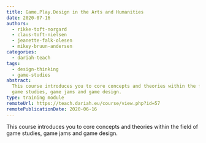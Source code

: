 ```yaml
---
title: Game.Play.Design in the Arts and Humanities
date: 2020-07-16
authors:
  - rikke-toft-norgard
  - claus-toft-nielsen
  - jeanette-falk-olesen
  - mikey-bruun-andersen
categories:
  - dariah-teach
tags:
  - design-thinking
  - game-studies
abstract:
  This course introduces you to core concepts and theories within the field of
  game studies, game jams and game design.
type: training module
remoteUrl: https://teach.dariah.eu/course/view.php?id=57
remotePublicationDate: 2020-06-16
---
```


This course introduces you to core concepts and theories within the field of
game studies, game jams and game design.

<CTA
  title="Interested in learning more?"
  subtitle="Check out Game.Play.Design in the Arts and Humanities on #dariahTeach"
  url="https://teach.dariah.eu/course/view.php?id=57"
/>
